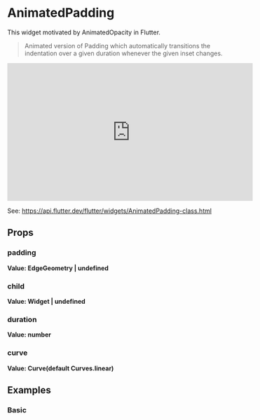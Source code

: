 
<Meta of={Stories} />

# AnimatedPadding

This widget motivated by AnimatedOpacity in Flutter.

> Animated version of Padding which automatically transitions the indentation over a given duration whenever the given inset changes.

<iframe
	width="560"
	height="315"
	src="https://www.youtube.com/embed/PY2m0fhGNz4"
	title="YouTube video player"
	frameborder="0"
	allow="accelerometer; autoplay; clipboard-write; encrypted-media; gyroscope; picture-in-picture; web-share"
	allowfullscreen
></iframe>

See: https://api.flutter.dev/flutter/widgets/AnimatedPadding-class.html

## Props

### padding

**Value: EdgeGeometry | undefined**

### child

**Value: Widget | undefined**

### duration

**Value: number**

### curve

**Value: Curve(default Curves.linear)**

## Examples

### Basic

<Story of={Stories.Basic} />
